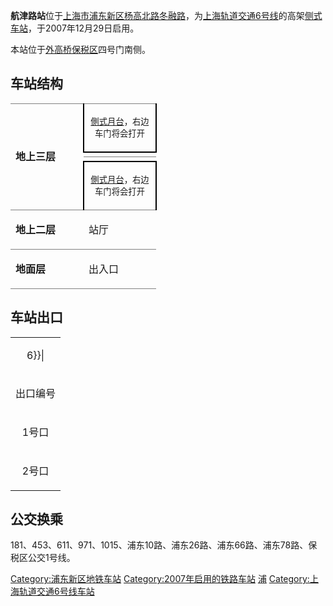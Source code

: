 {{noteTA 
|G1 =Railway}}
{{Infobox station
|name = 航津路
|eng_name = Hangjin Road
|symbol_right =
|linecolour = {{上海地铁颜色|6|yes}}
|image = Hangjin Road Station.jpg
|caption = 2008年的航津路站站台
|other_name = 
|country = {{PRC}}
|borough = [[上海市|上海市]][[浦东新区|浦东新区]][[高桥镇_(上海市)|高桥镇]]及[[外高桥保税区|外高桥保税区]]交界
|address = [[杨高北路|杨高北路]]
|coordinates = {{coord|31|20|14|N|121|35|24|E|type:railwaystation}}
|elevation = 
|owned = [[上海申通地铁集团|上海申通地铁集团]]
|operator = [[上海地铁|上海地铁]]
|lines = {{上海地铁线路名|6|SL}}
|distance = 
|platform = 2個[[側式月台|側式月台]]
|tracks = 2条
|bus_routes = 
|bus_stands = 
|connections = 
|structure = 地上车站
|hall = 地上站厅
|depth = 
|levels = 
|interchange = 
|exits = 2个
|architect = 
|architectural_style = 
|colour = 
|type = 
|status = 运营中
|code = 
|classification = 
|website = 
|built = 
|opened = {{Start date|2007|12|29|df=y}}
|pass_year = 
|passengers = 
|pass_system = 
|pass_rank = 
|mpassengers = 
|trains = 
|station_hours = 
|hours = 
|first = 往{{上海地铁起讫站|6|L}}：6:30<br/>往{{上海地铁起讫站|6|R}}：5:35
|last = 往{{上海地铁起讫站|6|L}}：23:30<br/>往{{上海地铁起讫站|6|R}}：22:35
|adjacent = {{adjacent stations|system=上海地铁|line=6|left=外高桥保税区北|right=外高桥保税区南}}
}}
'''航津路站'''位于[[上海市|上海市]][[浦东新区|浦东新区]][[杨高北路|杨高北路]][[冬融路|冬融路]]，为[[上海轨道交通6号线|上海轨道交通6号线]]的高架[[侧式站台|侧式车站]]，于2007年12月29日启用。

本站位于[[外高桥保税区|外高桥保税区]]四号门南侧。

==车站结构==
{|cellspacing=0 cellpadding=3
|style="border-top:solid 1px gray;border-bottom:solid 1px gray;" rowspan=4 width=100|'''地上三层'''
|style="border-top:solid 1px gray;border-right:solid 2px black;border-left:solid 2px black;border-bottom:solid 2px black;" colspan=2|<center><small>[[側式月台|側式月台]]，右边车门将会打开</small></center>
|-
|style="border-bottom:solid 1px gray;" width=100|{{arrow|L}}
|style="border-bottom:solid 1px gray;" width=350|{{上海地铁线路名|6}}往{{站|港城路}}<small>（{{站|外高桥保税区北}}）</small>
|-
|
|{{split text|{{上海地铁线路名|6}}往{{站|东方体育中心}}<small>（{{站|外高桥保税区南}}）</small>|{{arrow|R}}}}
|-
|style="border-top:solid 2px black;border-right:solid 2px black;border-left:solid 2px black;border-bottom:solid 1px gray;" colspan=2|<center><small>[[側式月台|側式月台]]，右边车门将会打开</small></center>
|-
|style="border-bottom:solid 1px gray;"|'''地上二层'''
|style="border-bottom:solid 1px gray;"|站厅
|style="border-bottom:solid 1px gray;"|票务服务、自动售票机、人工服务台
|-
|style="border-bottom:solid 1px gray;"|'''地面层'''
|style="border-bottom:solid 1px gray;"|出入口
|style="border-bottom:solid 1px gray;"|1-2出入口
|}

==车站出口==
{| class="wikitable"
|colspan=4 align="center" bgcolor={{上海地铁颜色|6}}|
|-
! 出口编号 !! 建议前往目的地 !! 照片
|-
| 1号口 || 航津路，秋霞路 || 
|-
| 2号口 || 秋霞路，冬融路 || 
|}

==公交换乘==
181、453、611、971、1015、浦东10路、浦东26路、浦东66路、浦东78路、保税区公交1号线。

{{commonscat|Hangjin Road Station}}
{{上海轨道交通6号线车站}}

[[Category:浦东新区地铁车站|Category:浦东新区地铁车站]]
[[Category:2007年启用的铁路车站|Category:2007年启用的铁路车站]]
[[Category:以街道命名的上海軌道交通車站|浦]]
{{Shmetro-stub}}
[[Category:上海轨道交通6号线车站|Category:上海轨道交通6号线车站]]